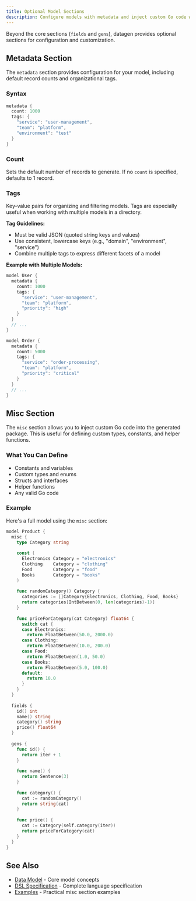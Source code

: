 ```yaml
---
title: Optional Model Sections
description: Configure models with metadata and inject custom Go code with misc
---
```


Beyond the core sections (`fields` and `gens`), datagen provides optional sections for configuration and customization.

## Metadata Section

The `metadata` section provides configuration for your model, including default record counts and organizational tags.

### Syntax

```go title="User.dg"
metadata {
  count: 1000
  tags: {
    "service": "user-management",
    "team": "platform",
    "environment": "test"
  }
}
```

### Count

Sets the default number of records to generate. If no `count` is specified, defaults to 1 record.

### Tags

Key-value pairs for organizing and filtering models. Tags are especially useful when working with multiple models in a directory.

**Tag Guidelines:**
- Must be valid JSON (quoted string keys and values)
- Use consistent, lowercase keys (e.g., "domain", "environment", "service")
- Combine multiple tags to express different facets of a model

**Example with Multiple Models:**

```go title="User.dg"
model User {
  metadata {
    count: 1000
    tags: {
      "service": "user-management",
      "team": "platform",
      "priority": "high"
    }
  }
  // ...
}
```

```go title="Order.dg"
model Order {
  metadata {
    count: 5000
    tags: {
      "service": "order-processing",
      "team": "platform",
      "priority": "critical"
    }
  }
  // ...
}
```

## Misc Section

The `misc` section allows you to inject custom Go code into the generated package. This is useful for defining custom types, constants, and helper functions.

### What You Can Define

- Constants and variables
- Custom types and enums
- Structs and interfaces
- Helper functions
- Any valid Go code

### Example

Here's a full model using the `misc` section:

```go title="Product.dg"
model Product {
  misc {
    type Category string
    
    const (
      Electronics Category = "electronics"
      Clothing    Category = "clothing"
      Food        Category = "food"
      Books       Category = "books"
    )
    
    func randomCategory() Category {
      categories := []Category{Electronics, Clothing, Food, Books}
      return categories[IntBetween(0, len(categories)-1)]
    }
    
    func priceForCategory(cat Category) float64 {
      switch cat {
      case Electronics:
        return FloatBetween(50.0, 2000.0)
      case Clothing:
        return FloatBetween(10.0, 200.0)
      case Food:
        return FloatBetween(1.0, 50.0)
      case Books:
        return FloatBetween(5.0, 100.0)
      default:
        return 10.0
      }
    }
  }
  
  fields {
    id() int
    name() string
    category() string
    price() float64
  }
  
  gens {
    func id() {
      return iter + 1
    }
    
    func name() {
      return Sentence(3)
    }
    
    func category() {
      cat := randomCategory()
      return string(cat)
    }
    
    func price() {
      cat := Category(self.category(iter))
      return priceForCategory(cat)
    }
  }
}
```

## See Also

- [Data Model](/datagen/concepts/data-model) - Core model concepts
- [DSL Specification](/datagen/language/dsl-specification) - Complete language specification
- [Examples](/datagen/examples/3_misc/misc) - Practical misc section examples

